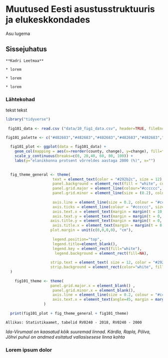 # Muutused Eesti asustusstruktuuris ja elukeskkondades {#chapter10  .intro_section .chapter1_section}

Asu lugema

## Sissejuhatus {-.chapter1_section -.chapter_section}

```block
**Kadri Leetmaa**
```

```block
* lorem

* lorem

* lorem
```

### Lähtekohad {-.chapter1_section}

tekst tekst

```r

library("tidyverse")
  
 fig101_data <- read.csv ("data/10_fig1_data.csv", header=TRUE, fileEncoding="utf-8")

fig101_palette <- c("#482683","#482683","#482683","#482683","#482683","#482683","#482683","#482683","#482683","#482683","#482683","#482683","#482683","#482683","#482683","#482683","#482683","#79AC2C")
 
  fig101_plot <- ggplot(data = fig101_data) +
    geom_col(mapping = aes(x=reorder(county, change), y=change), fill=fig101_palette, width=0.6, show.legend = NA) +
    scale_y_continuous(breaks=c(0, 20,40, 60, 80, 100)) +
    labs(y="elanikkonna protsent võrreldes aastaga 2000 (%)", x="") 
  
  
  fig_theme_general <- theme(
                     text = element_text(color = "#292b2c", size = 12),
                     panel.background = element_rect(fill = "white", colour = "white"),
                     panel.grid.major = element_line(colour="#cccccc", size = (0.2)),
                     panel.grid.minor = element_line(size = (0.2), colour="#cccccc"),
                     
                     axis.line = element_line(size = 0.2, colour = "#cccccc"),
                     axis.ticks = element_line(colour = "#cccccc", size=(0.2)),
                     axis.text.x = element_text(margin = margin(t = 10, r = 0, b = 0, l = 0)),
                     axis.text.y = element_text(margin = margin(t = 0, r = 10, b = 0, l = 0)),
                    axis.title.y = element_text(margin = margin(t = 0, r = 12, b = 0, l = 0)),
                     axis.title.x = element_text(margin = margin(t = 8, r = 0, b = 0, l = 0)),
                    plot.margin = unit(c(0,0,0,0), "cm"),
                    
                     legend.position="top",
                     legend.title=element_blank(),
                     legend.key = element_rect(fill="white"), 
                      legend.background = element_rect(fill=NA),
                    
                    strip.text = element_text( size = 12, color = "#292b2c"),
                    strip.background = element_rect(color="white", fill="white")
  )
  
    fig101_theme <- theme(
                    panel.grid.major.x = element_blank() ,
                     panel.grid.minor.x = element_blank(),
                     axis.line = element_line(size = 0.2, colour = "#cccccc"),
                     axis.text.x = element_text(angle=45, margin = margin(t = 7, r = 0, b = 0, l = 0), hjust=1.1),
                 )
  
  print(fig101_plot + fig_theme_general + fig101_theme)

```

```block
Allikas: Statistikaamet, tabelid RV0240 - 2018, RV0240 - 2000
```

*Ida-Virumaal on kaasatud kõik suuremad linnad. Kärdla, Rapla, Põlva, Jõhvi puhul on andmed esitatud vallasisesese linna kohta*

### Lorem ipsum dolor